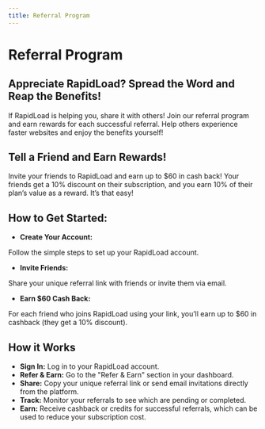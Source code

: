 ```yaml
---
title: Referral Program
---     
```


# Referral Program

## Appreciate RapidLoad? Spread the Word and Reap the Benefits!

If RapidLoad is helping you, share it with others! Join our referral program and earn rewards for each successful referral. Help others experience faster websites and enjoy the benefits yourself!

## Tell a Friend and Earn Rewards!

Invite your friends to RapidLoad and earn up to $60 in cash back! Your friends get a 10% discount on their subscription, and you earn 10% of their plan’s value as a reward. It’s that easy!

## How to Get Started:

*   **Create Your Account:**

Follow the simple steps to set up your RapidLoad account.

*   **Invite Friends:**

Share your unique referral link with friends or invite them via email.

*   **Earn $60 Cash Back:**

For each friend who joins RapidLoad using your link, you’ll earn up to $60 in cashback (they get a 10% discount).

## How it Works

*   **Sign In:** Log in to your RapidLoad account.
*   **Refer & Earn:** Go to the "Refer & Earn" section in your dashboard.
*   **Share:** Copy your unique referral link or send email invitations directly from the platform.
*   **Track:** Monitor your referrals to see which are pending or completed.
*   **Earn:** Receive cashback or credits for successful referrals, which can be used to reduce your subscription cost.